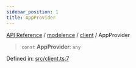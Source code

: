 ```yaml
---
sidebar_position: 1
title: AppProvider
---
```


[API Reference](/api-reference/modelence/client/variables/../../../index) / [modelence](/api-reference/modelence/client/variables/../../index) / [client](/api-reference/modelence/client/variables/../index) / AppProvider

> `const` **AppProvider**: `any`

Defined in: [src/client.ts:7](https://github.com/modelence/modelence/blob/058768fe0d4b5ec6a83211d4f894db3f17565b0b/packages/modelence/src/client.ts#L7)
